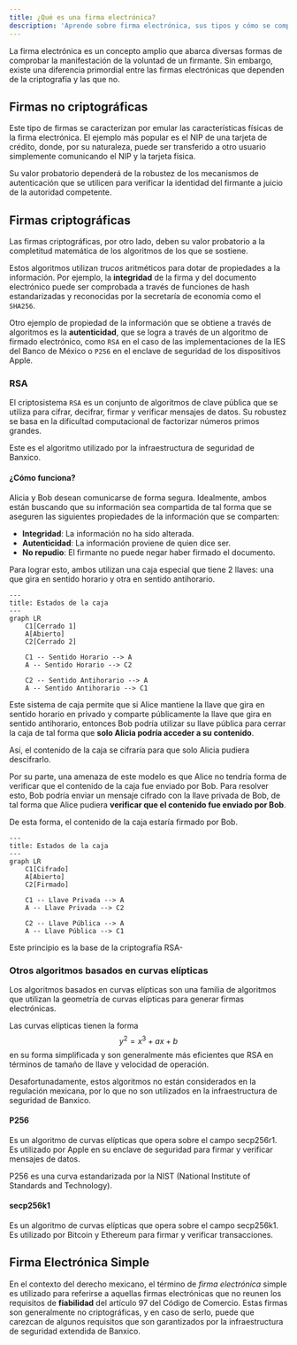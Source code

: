 ```yaml
---
title: ¿Qué es una firma electrónica?
description: 'Aprende sobre firma electrónica, sus tipos y cómo se compara con una firma autógrafa'
---
```


La firma electrónica es un concepto amplio que abarca diversas formas de comprobar la manifestación de la voluntad de un firmante. Sin embargo, existe una diferencia primordial entre las firmas electrónicas que dependen de la criptografía y las que no.

## Firmas no criptográficas

Este tipo de firmas se caracterizan por emular las características físicas de la firma electrónica. El ejemplo más popular es el NIP de una tarjeta de crédito, donde, por su naturaleza, puede ser transferido a otro usuario simplemente comunicando el NIP y la tarjeta física.

Su valor probatorio dependerá de la robustez de los mecanismos de autenticación que se utilicen para verificar la identidad del firmante a juicio de la autoridad competente.

## Firmas criptográficas

Las firmas criptográficas, por otro lado, deben su valor probatorio a la completitud matemática de los algoritmos de los que se sostiene.

Estos algoritmos utilizan _trucos_ aritméticos para dotar de propiedades a la información. Por ejemplo, la **integridad** de la firma y del documento electrónico puede ser comprobada a través de funciones de hash estandarizadas y reconocidas por la secretaría de economía como el `SHA256`.

Otro ejemplo de propiedad de la información que se obtiene a través de algoritmos es la **autenticidad**, que se logra a través de un algoritmo de firmado electrónico, como `RSA` en el caso de las implementaciones de la IES del Banco de México o `P256` en el enclave de seguridad de los dispositivos Apple.

### RSA

El criptosistema `RSA` es un conjunto de algoritmos de clave pública que se utiliza para cifrar, decifrar, firmar y verificar mensajes de datos. Su robustez se basa en la dificultad computacional de factorizar números primos grandes.

<Info>
Este es el algoritmo utilizado por la infraestructura de seguridad de Banxico.
</Info>

#### ¿Cómo funciona?

Alicia y Bob desean comunicarse de forma segura. Idealmente, ambos están buscando que su información sea compartida de tal forma que se aseguren las siguientes propiedades de la información que se comparten:

- **Integridad**: La información no ha sido alterada.
- **Autenticidad**: La información proviene de quien dice ser.
- **No repudio**: El firmante no puede negar haber firmado el documento.

Para lograr esto, ambos utilizan una caja especial que tiene 2 llaves: una que gira en sentido horario y otra en sentido antihorario.

```mermaid
---
title: Estados de la caja
---
graph LR
    C1[Cerrado 1]
    A[Abierto]
    C2[Cerrado 2]
    
    C1 -- Sentido Horario --> A
    A -- Sentido Horario --> C2

    C2 -- Sentido Antihorario --> A
    A -- Sentido Antihorario --> C1
```

Este sistema de caja permite que si Alice mantiene la llave que gira en sentido horario en privado y comparte públicamente la llave que gira en sentido antihorario, entonces Bob podría utilizar su llave pública para cerrar la caja de tal forma que **solo Alicia podría acceder a su contenido**. 

Así, el contenido de la caja se cifraría para que solo Alicia pudiera descifrarlo.

Por su parte, una amenaza de este modelo es que Alice no tendría forma de verificar que el contenido de la caja fue enviado por Bob. Para resolver esto, Bob podría enviar un mensaje cifrado con la llave privada de Bob, de tal forma que Alice pudiera **verificar que el contenido fue enviado por Bob**.

De esta forma, el contenido de la caja estaría firmado por Bob.

```mermaid
---
title: Estados de la caja
---
graph LR
    C1[Cifrado]
    A[Abierto]
    C2[Firmado]
    
    C1 -- Llave Privada --> A
    A -- Llave Privada --> C2

    C2 -- Llave Pública --> A
    A -- Llave Pública --> C1
```

Este principio es la base de la criptografía RSA-

### Otros algoritmos basados en curvas elípticas

Los algoritmos basados en curvas elípticas son una familia de algoritmos que utilizan la geometría de curvas elípticas para generar firmas electrónicas.

Las curvas elípticas tienen la forma $$y^2 = x^3 + a x + b$$ en su forma simplificada y son generalmente más eficientes que RSA en términos de tamaño de llave y velocidad de operación.

Desafortunadamente, estos algoritmos no están considerados en la regulación mexicana, por lo que no son utilizados en la infraestructura de seguridad de Banxico.

#### P256

Es un algoritmo de curvas elípticas que opera sobre el campo secp256r1. Es utilizado por Apple en su enclave de seguridad para firmar y verificar mensajes de datos.

<Info>
P256 es una curva estandarizada por la NIST (National Institute of Standards and Technology).
</Info>

#### secp256k1

Es un algoritmo de curvas elípticas que opera sobre el campo secp256k1. Es utilizado por Bitcoin y Ethereum para firmar y verificar transacciones.

## Firma Electrónica Simple

En el contexto del derecho mexicano, el término de _firma electrónica_ simple es utilizado para referirse a aquellas firmas electrónicas que no reunen los requisitos de **fiabilidad** del artículo 97 del Código de Comercio. Estas firmas son generalmente no criptográficas, y en caso de serlo, puede que carezcan de algunos requisitos que son garantizados por la infraestructura de seguridad extendida de Banxico.
